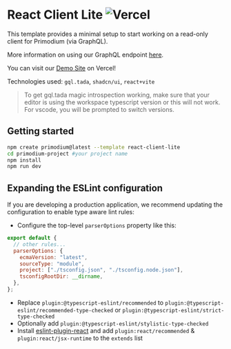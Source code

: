 # React Client Lite ![Vercel](https://therealsujitk-vercel-badge.vercel.app/?app=template-react-client-lite)

This template provides a minimal setup to start working on a read-only client for Primodium (via GraphQL).

More information on using our GraphQL endpoint [here](./graphql).

You can visit our [Demo Site](https://template-react-client-lite.vercel.app/) on Vercel!

Technologies used: `gql.tada`, `shadcn/ui`, `react+vite`

> To get gql.tada magic introspection working, make sure that your editor is using the workspace typescript version or this will not work. For vscode, you will be prompted to switch versions.

## Getting started

```bash
npm create primodium@latest --template react-client-lite
cd primodium-project #your project name
npm install
npm run dev
```

## Expanding the ESLint configuration

If you are developing a production application, we recommend updating the configuration to enable type aware lint rules:

- Configure the top-level `parserOptions` property like this:

```js
export default {
  // other rules...
  parserOptions: {
    ecmaVersion: "latest",
    sourceType: "module",
    project: ["./tsconfig.json", "./tsconfig.node.json"],
    tsconfigRootDir: __dirname,
  },
};
```

- Replace `plugin:@typescript-eslint/recommended` to `plugin:@typescript-eslint/recommended-type-checked` or `plugin:@typescript-eslint/strict-type-checked`
- Optionally add `plugin:@typescript-eslint/stylistic-type-checked`
- Install [eslint-plugin-react](https://github.com/jsx-eslint/eslint-plugin-react) and add `plugin:react/recommended` & `plugin:react/jsx-runtime` to the `extends` list
